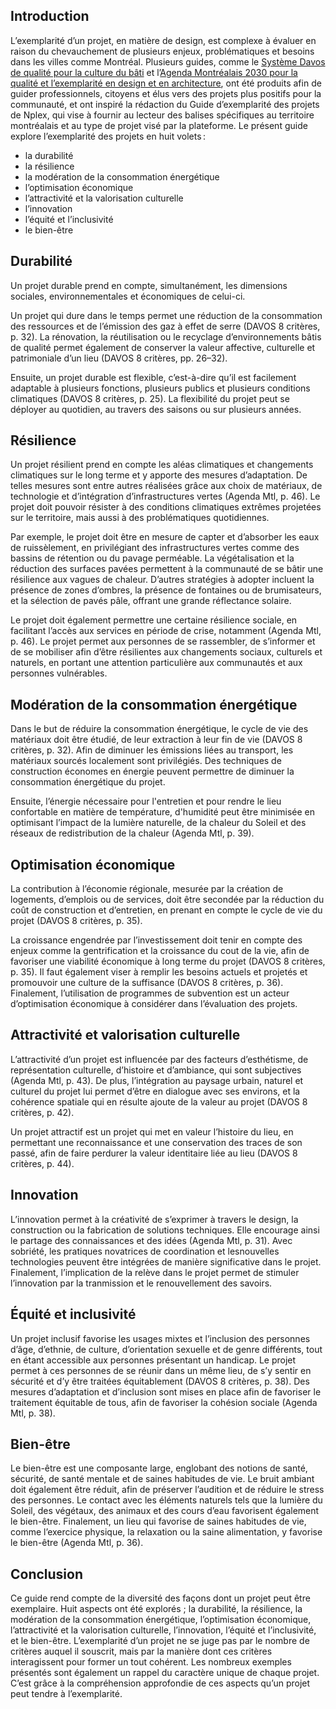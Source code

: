 ## Introduction

L’exemplarité d’un projet, en matière de design, est complexe à évaluer en raison du chevauchement
de plusieurs enjeux, problématiques et besoins dans les villes comme Montréal. Plusieurs guides,
comme le
[Système Davos de qualité pour la culture du bâti](https://www.bak.admin.ch/bak/fr/home/baukultur/qualitaet/davos-qualitaetssystem-baukultur.html)
et
l’[Agenda Montréalais 2030 pour la qualité et l’exemplarité en design et en architecture](https://designmontreal.com/sites/designmontreal.com/files/publications/agenda_mtl_2030_v1.12-19_fr_lr.pdf),
ont été produits afin de guider professionnels, citoyens et élus vers des projets plus positifs pour
la communauté, et ont inspiré la rédaction du Guide d’exemplarité des projets de Nplex, qui vise à
fournir au lecteur des balises spécifiques au territoire montréalais et au type de projet visé par
la plateforme. Le présent guide explore l’exemplarité des projets en huit volets :

- la durabilité
- la résilience
- la modération de la consommation énergétique
- l’optimisation économique
- l’attractivité et la valorisation culturelle
- l’innovation
- l’équité et l’inclusivité
- le bien-être

## Durabilité

Un projet durable prend en compte, simultanément, les dimensions sociales, environnementales et
économiques de celui-ci.

Un projet qui dure dans le temps permet une réduction de la consommation des ressources et de
l’émission des gaz à effet de serre (DAVOS 8 critères, p. 32). La rénovation, la réutilisation ou le
recyclage d’environnements bâtis de qualité permet également de conserver la valeur affective,
culturelle et patrimoniale d’un lieu (DAVOS 8 critères, pp. 26–32).

Ensuite, un projet durable est flexible, c’est-à-dire qu’il est facilement adaptable à plusieurs
fonctions, plusieurs publics et plusieurs conditions climatiques (DAVOS 8 critères, p. 25). La
flexibilité du projet peut se déployer au quotidien, au travers des saisons ou sur plusieurs années.

## Résilience

Un projet résilient prend en compte les aléas climatiques et changements climatiques sur le long
terme et y apporte des mesures d’adaptation. De telles mesures sont entre autres réalisées grâce aux
choix de matériaux, de technologie et d’intégration d’infrastructures vertes (Agenda Mtl, p. 46). Le
projet doit pouvoir résister à des conditions climatiques extrêmes projetées sur le territoire, mais
aussi à des problématiques quotidiennes.

Par exemple, le projet doit être en mesure de capter et d’absorber les eaux de ruissèlement, en
privilégiant des infrastructures vertes comme des bassins de rétention ou du pavage perméable. La
végétalisation et la réduction des surfaces pavées permettent à la communauté de se bâtir une
résilience aux vagues de chaleur. D’autres stratégies à adopter incluent la présence de zones
d’ombres, la présence de fontaines ou de brumisateurs, et la sélection de pavés pâle, offrant une
grande réflectance solaire.

Le projet doit également permettre une certaine résilience sociale, en facilitant l’accès aux
services en période de crise, notamment (Agenda Mtl, p. 46). Le projet permet aux personnes de se
rassembler, de s’informer et de se mobiliser afin d’être résilientes aux changements sociaux,
culturels et naturels, en portant une attention particulière aux communautés et aux personnes
vulnérables.

## Modération de la consommation énergétique

Dans le but de réduire la consommation énergétique, le cycle de vie des matériaux doit être étudié,
de leur extraction à leur fin de vie (DAVOS 8 critères, p. 32). Afin de diminuer les émissions liées
au transport, les matériaux sourcés localement sont privilégiés. Des techniques de construction
économes en énergie peuvent permettre de diminuer la consommation énergétique du projet.

Ensuite, l’énergie nécessaire pour l'entretien et pour rendre le lieu confortable en matière de
température, d'humidité peut être minimisée en optimisant l’impact de la lumière naturelle, de la
chaleur du Soleil et des réseaux de redistribution de la chaleur (Agenda Mtl, p. 39).

## Optimisation économique

La contribution à l’économie régionale, mesurée par la création de logements, d’emplois ou de
services, doit être secondée par la réduction du coût de construction et d’entretien, en prenant en
compte le cycle de vie du projet (DAVOS 8 critères, p. 35).

La croissance engendrée par l’investissement doit tenir en compte des enjeux comme la gentrification
et la croissance du cout de la vie, afin de favoriser une viabilité économique à long terme du
projet (DAVOS 8 critères, p. 35). Il faut également viser à remplir les besoins actuels et projetés
et promouvoir une culture de la suffisance (DAVOS 8 critères, p. 36). Finalement, l’utilisation de
programmes de subvention est un acteur d’optimisation économique à considérer dans l’évaluation des
projets.

## Attractivité et valorisation culturelle

L’attractivité d’un projet est influencée par des facteurs d’esthétisme, de représentation
culturelle, d’histoire et d’ambiance, qui sont subjectives (Agenda Mtl, p. 43). De plus,
l’intégration au paysage urbain, naturel et culturel du projet lui permet d’être en dialogue avec
ses environs, et la cohérence spatiale qui en résulte ajoute de la valeur au projet (DAVOS 8
critères, p. 42).

Un projet attractif est un projet qui met en valeur l’histoire du lieu, en permettant une
reconnaissance et une conservation des traces de son passé, afin de faire perdurer la valeur
identitaire liée au lieu (DAVOS 8 critères, p. 44).

## Innovation

L’innovation permet à la créativité de s’exprimer à travers le design, la construction ou la
fabrication de solutions techniques. Elle encourage ainsi le partage des connaissances et des idées
(Agenda Mtl, p. 31). Avec sobriété, les pratiques novatrices de coordination et lesnouvelles
technologies peuvent être intégrées de manière significative dans le projet. Finalement,
l’implication de la relève dans le projet permet de stimuler l’innovation par la tranmission et le
renouvellement des savoirs.

## Équité et inclusivité

Un projet inclusif favorise les usages mixtes et l’inclusion des personnes d’âge, d’ethnie, de
culture, d’orientation sexuelle et de genre différents, tout en étant accessible aux personnes
présentant un handicap. Le projet permet à ces personnes de se réunir dans un même lieu, de s’y
sentir en sécurité et d’y être traitées équitablement (DAVOS 8 critères, p. 38). Des mesures
d’adaptation et d’inclusion sont mises en place afin de favoriser le traitement équitable de tous,
afin de favoriser la cohésion sociale (Agenda Mtl, p. 38).

## Bien-être

Le bien-être est une composante large, englobant des notions de santé, sécurité, de santé mentale et
de saines habitudes de vie. Le bruit ambiant doit également être réduit, afin de préserver
l’audition et de réduire le stress des personnes. Le contact avec les éléments naturels tels que la
lumière du Soleil, des végétaux, des animaux et des cours d’eau favorisent également le bien-être.
Finalement, un lieu qui favorise de saines habitudes de vie, comme l’exercice physique, la
relaxation ou la saine alimentation, y favorise le bien-être (Agenda Mtl, p. 36).

## Conclusion

Ce guide rend compte de la diversité des façons dont un projet peut être exemplaire. Huit aspects
ont été explorés ; la durabilité, la résilience, la modération de la consommation énergétique,
l’optimisation économique, l’attractivité et la valorisation culturelle, l’innovation, l’équité et
l’inclusivité, et le bien-être. L’exemplarité d’un projet ne se juge pas par le nombre de critères
auquel il souscrit, mais par la manière dont ces critères interagissent pour former un tout
cohérent. Les nombreux exemples présentés sont également un rappel du caractère unique de chaque
projet. C’est grâce à la compréhension approfondie de ces aspects qu’un projet peut tendre à
l’exemplarité.
